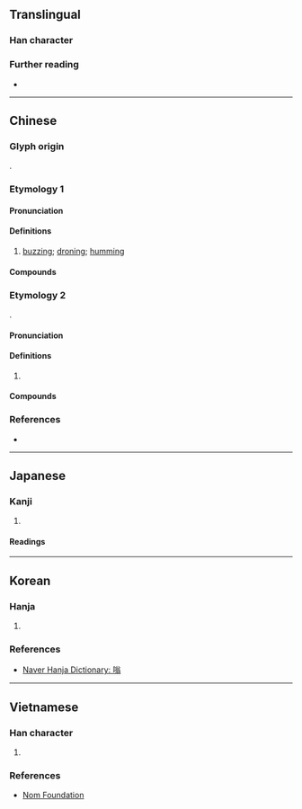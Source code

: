 {{character info}}
==Translingual==

===Han character===
{{Han char|rn=30|rad=口|as=10|sn=13|four=68027|canj=RCIM|ids=⿰口翁}}

===Further reading===
* {{Han ref|kx=0203.270|dkj=04106|dj=0426.070|hdz=10669.120|uh=55E1|ud=21985|bh=B6E4|bd=46820}}

----

==Chinese==
{{zh-forms}}

===Glyph origin===
{{Han etym}}
{{Han compound|口|t1=mouth|翁|ls=psc|c1=s|c2=p}}.

===Etymology 1===
{{rfe|zh}}

====Pronunciation====
{{zh-pron
|m=wēng
|c=jung1
|h=pfs=
|md=
|mn=ml:ong
|w=
|mc=y
|oc=y
|cat=n
}}

====Definitions====
{{head|zh|Han character}}

# {{lb|zh|onomatopoeia}} [[buzz]]ing; [[drone|droning]]; [[hum]]ming

====Compounds====
{{zh-der|嗡嗡|嗡嗡彈|嗡嗡祖拉|大轟大嗡|嗡子|嗡鳴}}

===Etymology 2===
{{semantic loan|zh|sa|ॐ}}.

====Pronunciation====
{{zh-pron
|m=
|c=
|h=pfs=
|md=
|mn=
|w=
|mc=y
|oc=y
|cat=n
}}

====Definitions====
{{head|zh|Han character}}

# {{lb|zh|Buddhism}} {{l|en|om}}
#: {{syn|zh|唵}}

====Compounds====
{{zh-der
|嗡阿吽:wēng ā hòng
|嗡摩尼呸咩哄:wēng mānī bēimēi hòng
}}

===References===
* {{R:yue:Hanzi}}

{{zh-cat|Intermediate}}

----

==Japanese==

===Kanji===
{{ja-kanji|grade=|rs=口10}}

# {{rfdef|ja|sort=口10}}

====Readings====
{{ja-readings
|on=ろう,ら
}}

----

==Korean==

===Hanja===
{{ko-hanja|[[소]] [[울음]]|옹}}

# {{rfdef|ko|sort=口10}}

===References===
* [https://web.archive.org/web/20210410180528/https://hanja.dict.naver.com/hanja?q=%E5%97%A1 Naver Hanja Dictionary: 嗡]

----

==Vietnamese==

===Han character===
{{vi-readings|hanviet=ông|nom=óng,ông|rs=口10}}

# {{rfdef|vi|sort=口10}}

===References===
* [http://nomfoundation.org/common/nom_details.php?codepoint=55E1 Nom Foundation]